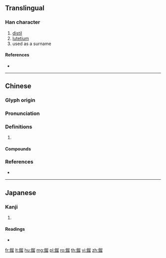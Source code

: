 {{character info/new}}
{{also|镏}}
==Translingual==

===Han character===
{{Han char|rn=167|rad=金|as=10|sn=18|four=82163|canj=CHHW}}

# [[distil]]
# [[lutetium]]
# used as a surname

====References====
* {{Han ref|kx=1318.040|dkj=40734|dj=1817.260|hdz=64243.060|uh=93A6|ud=37798|bh=F15E|bd=61790}}

----

==Chinese==
{{zh-forms|s=镏}}

===Glyph origin===
{{Han etym}}

===Pronunciation===
{{zh-pron
|m=liú
|c=lau6,lau4
|mc=y
|oc=y
|cat=
}}

===Definitions===
{{zh-hanzi}}

# {{rfdef|zh}}

====Compounds====
{{zh-der|鎦金}}

===References===
* {{R:yue:Hanzi}}

----

==Japanese==

===Kanji===
{{ja-kanji|grade=|rs=金10}}

# {{defn|lang=ja|sort=金10}}

====Readings====
* {{ja-readings|on=[[りゅう]] (ryū), [[る]] (ru)|kun=[[こしき]] (koshiki)|nanori=}}

[[fr:鎦]]
[[lt:鎦]]
[[hu:鎦]]
[[mg:鎦]]
[[pl:鎦]]
[[ro:鎦]]
[[th:鎦]]
[[vi:鎦]]
[[zh:鎦]]